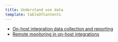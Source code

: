 ```yaml
---
title: Understand use data
template: tableOfContents
---
```


* [On-host integration data collection and reporting](/docs/integrations/host-integrations/understand-use-data/host-integration-data-collection-reporting)
* [Remote monitoring in on-host integrations](/docs/integrations/host-integrations/understand-use-data/remote-monitoring-host-integrations)
